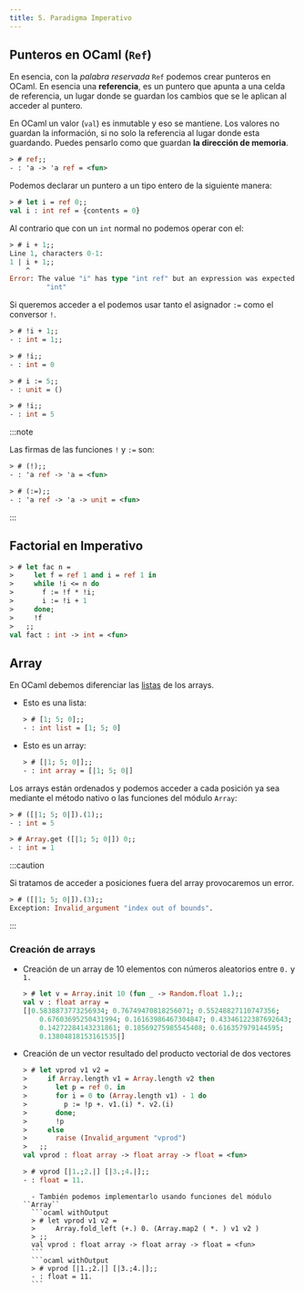 ```yaml
---
title: 5. Paradigma Imperativo
---
```


## Punteros en OCaml (``Ref``)

En esencia, con la _palabra reservada_ ``Ref`` podemos crear punteros en OCaml. En esencia una **referencia**, es un puntero que apunta a una celda de referencia, un lugar donde se guardan los cambios que se le aplican al acceder al puntero.

En OCaml un valor (`val`) es inmutable y eso se mantiene. Los valores no guardan la información, si no solo la referencia al lugar donde esta guardando. Puedes pensarlo como que guardan **la dirección de memoria**.

```ocaml withOutput
> # ref;;
- : 'a -> 'a ref = <fun>
```

Podemos declarar un puntero a un tipo entero de la siguiente manera:

```ocaml withOutput
> # let i = ref 0;;
val i : int ref = {contents = 0}
```

Al contrario que con un `int` normal no podemos operar con el:

```ocaml withOutput
> # i + 1;;
Line 1, characters 0-1:
1 | i + 1;;
    ^
Error: The value "i" has type "int ref" but an expression was expected of type
         "int"
```

Si queremos acceder a el podemos usar tanto el asignador `:=` como el conversor `!`.

```ocaml withOutput
> # !i + 1;;
- : int = 1;;
```
```ocaml withOutput
> # !i;;
- : int = 0
```
```ocaml withOutput
> # i := 5;;
- : unit = ()
```
```ocaml withOutput
> # !i;;
- : int = 5
```

:::note

Las firmas de las funciones `!` y `:=` son:

```ocaml withOutput
> # (!);;
- : 'a ref -> 'a = <fun>
```
```ocaml withOutput
> # (:=);; 
- : 'a ref -> 'a -> unit = <fun>
```

:::

## Factorial en Imperativo

```ocaml withOutput
> # let fac n =
>     let f = ref 1 and i = ref 1 in
>     while !i <= n do
>       f := !f * !i;
>       i := !i + 1
>     done;
>     !f
>   ;;
val fact : int -> int = <fun>
```

## Array

En OCaml debemos diferenciar las [listas](/pepe/apuntes/2-listas_y_excepciones/) de los arrays.

- Esto es una lista: 
    ```ocaml withOutput
    > # [1; 5; 0];;
    - : int list = [1; 5; 0]
    ```
- Esto es un array: 
    ```ocaml withOutput
    > # [|1; 5; 0|];;
    - : int array = [|1; 5; 0|]
    ```

Los arrays están ordenados y podemos acceder a cada posición ya sea mediante el método nativo o las funciones del módulo `Array`:
```ocaml withOutput
> # ([|1; 5; 0|]).(1);;
- : int = 5
```
```ocaml withOutput
> # Array.get ([|1; 5; 0|]) 0;;
- : int = 1
```

:::caution

Si tratamos de acceder a posiciones fuera del array provocaremos un error.

```ocaml withOutput
> # ([|1; 5; 0|]).(3);;
Exception: Invalid_argument "index out of bounds".
```

:::

### Creación de arrays

- Creación de un array de 10 elementos con números aleatorios entre ``0.`` y ``1.``
    ```ocaml withOutput
    > # let v = Array.init 10 (fun _ -> Random.float 1.);;
    val v : float array =
    [|0.5838873773256934; 0.76749470818256071; 0.55248827110747356;
        0.67603695250431994; 0.16163986467304847; 0.43346122387692643;
        0.14272284143231861; 0.18569275985545408; 0.616357979144595;
        0.13804818153161535|]
    ```
- Creación de un vector resultado del producto vectorial de dos vectores
    ```ocaml withOutput
    > # let vprod v1 v2 =
    >     if Array.length v1 = Array.length v2 then
    >       let p = ref 0. in
    >       for i = 0 to (Array.length v1) - 1 do
    >         p := !p +. v1.(i) *. v2.(i)
    >       done;
    >       !p
    >     else
    >       raise (Invalid_argument "vprod")
    >   ;;
    val vprod : float array -> float array -> float = <fun>
    ```
    ```ocaml withOutput
    > # vprod [|1.;2.|] [|3.;4.|];;              
    - : float = 11.
    ```
        - También podemos implementarlo usando funciones del módulo ``Array``
        ```ocaml withOutput
        > # let vprod v1 v2 =
        >     Array.fold_left (+.) 0. (Array.map2 ( *. ) v1 v2 )
        > ;;
        val vprod : float array -> float array -> float = <fun>
        ```
        ```ocaml withOutput
        > # vprod [|1.;2.|] [|3.;4.|];;              
        - : float = 11.
        ```
